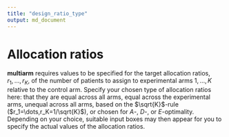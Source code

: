 ```yaml
---
title: "design_ratio_type"
output: md_document
---
```


# Allocation ratios

__multiarm__ requires values to be specified for the target allocation ratios,
$r_1,\dots,r_K$, of the number of patients to assign to experimental arms
$1,\dots,K$ relative to the control arm. Specify your chosen
type of allocation ratios here: that they are equal across all arms, equal
across the experimental arms, unequal across all arms, based on the
$\sqrt{K}$-rule ($r_1=\dots,r_K=1/\sqrt{K}$), or chosen for $A$-, $D$-, or
$E$-optimality. Depending on your choice, suitable input boxes may then appear
for you to specify the actual values of the allocation ratios.
